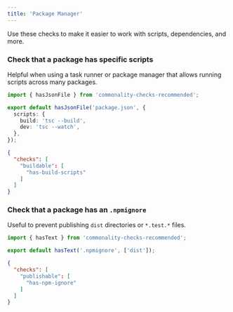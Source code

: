 ```yaml
---
title: 'Package Manager'
---
```


Use these checks to make it easier to work with scripts, dependencies, and more.

### Check that a package has specific scripts

Helpful when using a task runner or package manager that allows running scripts across many packages.

```ts .commonality/has-build-scripts.ts
import { hasJsonFile } from 'commonality-checks-recommended';

export default hasJsonFile('package.json', {
  scripts: {
    build: 'tsc --build',
    dev: 'tsc --watch',
  },
});
```

```json .commonality/config.json
{
  "checks": [
    "buildable": [
      "has-build-scripts"
    ]
  ]
}
```

### Check that a package has an `.npmignore`

Useful to prevent publishing `dist` directories or `*.test.*` files.

```ts .commonality/has-npm-ignore.ts
import { hasText } from 'commonality-checks-recommended';

export default hasText('.npmignore', ['dist']);
```

```json .commonality/config.json
{
  "checks": [
    "publishable": [
      "has-npm-ignore"
    ]
  ]
}
```
